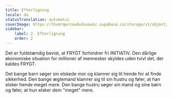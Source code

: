 ```yaml
---
title: Efterligning
locale: da
statusTranslation: automatic
coverImage: https://lhvmrqwrcowdvduuaukz.supabase.co/storage/v1/object/public/strapi-uploads/small_cover-educacion-fundamental.webp-2d51a7828a2b1309555be27f7e2a61a0.webp
sidebar:
    label: 2. Efterligning
    order: 2
---
```

Det er fuldstændig bevist, at FRYGT forhindrer fri INITIATIV. Den dårlige økonomiske situation for millioner af mennesker skyldes uden tvivl det, der kaldes FRYGT.

Det bange barn søger sin elskede mor og klamrer sig til hende for at finde sikkerhed. Den bange ægtemand klamrer sig til sin hustru og føler, at han elsker hende meget mere. Den bange hustru søger sin mand og sine børn og føler, at hun elsker dem "meget" mere.
